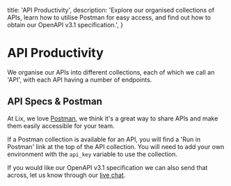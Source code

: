 
  title: 'API Productivity',
  description:
    'Explore our organised collections of APIs, learn how to utilise Postman for easy access, and find out how to obtain our OpenAPI v3.1 specification.',
}


<HeroPattern />

# API Productivity

We organise our APIs into different collections, each of which we call an 'API', with each API having a number of endpoints.


## API Specs & Postman 

At Lix, we love [Postman](https://postman.com), we think it's a great way to share APIs and make them easily accessible for your team. 

If a Postman collection is available for an API, you will find a 'Run in Postman' link at the top of the API collection. You will need to add your own environment with the `api_key` variable to use the collection.

If you would like our OpenAPI v3.1 specification we can also send that across, let us know through our [live chat](https://lix-it.com/).